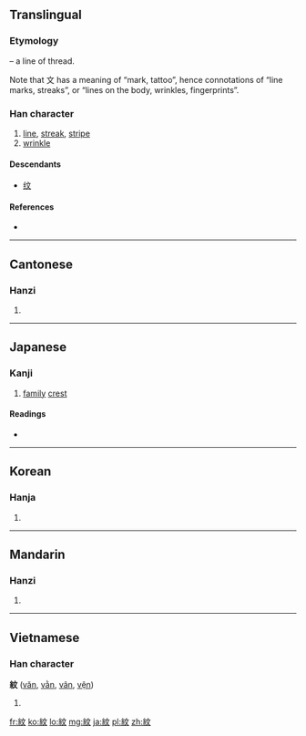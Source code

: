 {{also|纹}}<!-- may be replaced by zh-forms -->
==Translingual==
{{zh-forms|[[纹]]|紋}}

===Etymology===
{{Han compound|糸|t1=thread|文|ls=psc|c1=s|c2=p}} – a line of thread.

Note that 文 has a meaning of “mark, tattoo”, hence connotations of “line marks, streaks”, or “lines on the body, wrinkles, fingerprints”.

===Han character===
{{Han char|rn=120|rad=糸|as=04|sn=10|four=2094<sub>0</sub>|canj=女火卜大 (VFYK)|ids=⿰[[糸]][[文]]}}

# [[line]], [[streak]], [[stripe]]
# [[wrinkle]]

====Descendants====
* [[纹]]

====References====
* {{Han ref|kx=0916.160|dkj=27262|dj=1345.160|hdz=53376.040|uh=7D0B|ud=32011|bh=AFBE|bd=44990}}

----

==Cantonese==

===Hanzi===
{{yue-hanzi|jyut=|y=man4|sim=纹}}

# {{defn|lang=yue|sort=糸04}}

----

==Japanese==

===Kanji===
{{ja-kanji|grade=c|rs=糸04}}

# [[family]] [[crest]]

====Readings====
* {{ja-readings|on=[[もん]] (mon), [[ぶん]] (bun)|kun=[[あや]] (aya), [[もよう]] (moyou)}}

----

==Korean==

===Hanja===
{{ko-hanja|hangeul=문|eumhun=|rv=mun|mr=mun|y=mun}}

# {{defn|lang=ko|sort=糸04}}

----

==Mandarin==

===Hanzi===
{{cmn-hanzi|sim=纹|pin=[[wén]] ([[wen2]]), [[wèn]] ([[wen4]])|wg=wen<sup>2</sup>, wen<sup>4</sup>}}

# {{defn|lang=cmn|sort=糸04}}

----

==Vietnamese==

===Han character===
'''紋''' ([[văn]], [[vằn]], [[vân]], [[vện]])

# {{defn|lang=vi}}

[[fr:紋]]
[[ko:紋]]
[[lo:紋]]
[[mg:紋]]
[[ja:紋]]
[[pl:紋]]
[[zh:紋]]